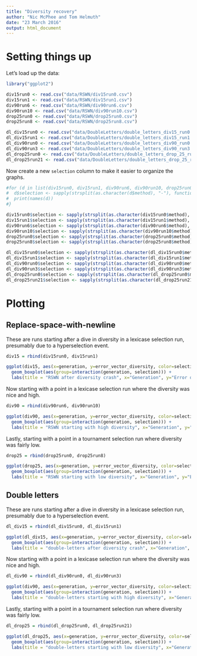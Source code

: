```yaml
---
title: "Diversity recovery"
author: "Nic McPhee and Tom Helmuth"
date: "23 March 2016"
output: html_document
---
```


# Setting things up

Let's load up the data:

```r
library("ggplot2")

div15run0 <- read.csv("data/RSWN/div15run0.csv")
div15run1 <- read.csv("data/RSWN/div15run1.csv")
div90run6 <- read.csv("data/RSWN/div90run6.csv")
div90run10 <- read.csv("data/RSWN/div90run10.csv")
drop25run0 <- read.csv("data/RSWN/drop25run0.csv")
drop25run8 <- read.csv("data/RSWN/drop25run8.csv")

dl_div15run0 <- read.csv("data/DoubleLetters/double_letters_div15_run0.csv")
dl_div15run1 <- read.csv("data/DoubleLetters/double_letters_div15_run1.csv")
dl_div90run0 <- read.csv("data/DoubleLetters/double_letters_div90_run0.csv")
dl_div90run3 <- read.csv("data/DoubleLetters/double_letters_div90_run3.csv")
dl_drop25run0 <- read.csv("data/DoubleLetters/double_letters_drop_25_run0.csv")
dl_drop25run21 <- read.csv("data/DoubleLetters/double_letters_drop_25_run21.csv")
```

Now create a new `selection` column to make it easier to organize the graphs. 

```r
#for (d in list(div15run0, div15run1, div90run6, div90run10, drop25run0, drop25run8)) {
#  d$selection <- sapply(strsplit(as.character(d$method), "-"), function(l) l[[3]])
#  print(names(d))
#}

div15run0$selection <- sapply(strsplit(as.character(div15run0$method), "-"), function(l) l[[3]])
div15run1$selection <- sapply(strsplit(as.character(div15run1$method), "-"), function(l) l[[3]])
div90run6$selection <- sapply(strsplit(as.character(div90run6$method), "-"), function(l) l[[3]])
div90run10$selection <- sapply(strsplit(as.character(div90run10$method), "-"), function(l) l[[3]])
drop25run0$selection <- sapply(strsplit(as.character(drop25run0$method), "-"), function(l) l[[3]])
drop25run8$selection <- sapply(strsplit(as.character(drop25run8$method), "-"), function(l) l[[3]])

dl_div15run0$selection <- sapply(strsplit(as.character(dl_div15run0$method), "-"), function(l) l[[3]])
dl_div15run1$selection <- sapply(strsplit(as.character(dl_div15run1$method), "-"), function(l) l[[3]])
dl_div90run0$selection <- sapply(strsplit(as.character(dl_div90run0$method), "-"), function(l) l[[3]])
dl_div90run3$selection <- sapply(strsplit(as.character(dl_div90run3$method), "-"), function(l) l[[3]])
dl_drop25run0$selection <- sapply(strsplit(as.character(dl_drop25run0$method), "-"), function(l) l[[3]])
dl_drop25run21$selection <- sapply(strsplit(as.character(dl_drop25run21$method), "-"), function(l) l[[3]])
```

# Plotting

## Replace-space-with-newline

These are runs starting after a dive in diversity in a lexicase selection run, presumably due to a hyperselection event.

```r
div15 = rbind(div15run0, div15run1)

ggplot(div15, aes(x=generation, y=error_vector_diversity, color=selection)) + 
  geom_boxplot(aes(group=interaction(generation, selection))) + 
  labs(title = "RSWN after diversity crash", x="Generation", y="Error diversity", color="Selection")
```

Now starting with a point in a lexicase selection run where the diversity was nice and high.

```r
div90 = rbind(div90run6, div90run10)

ggplot(div90, aes(x=generation, y=error_vector_diversity, color=selection)) + 
  geom_boxplot(aes(group=interaction(generation, selection))) + 
  labs(title = "RSWN starting with high diversity", x="Generation", y="Error diversity", color="Selection")
```

Lastly, starting with a point in a tournament selection run where diversity was fairly low.

```r
drop25 = rbind(drop25run0, drop25run8)

ggplot(drop25, aes(x=generation, y=error_vector_diversity, color=selection)) + 
  geom_boxplot(aes(group=interaction(generation, selection))) + 
  labs(title = "RSWN starting with low diversity", x="Generation", y="Error diversity", color="Selection")
```

## Double letters

These are runs starting after a dive in diversity in a lexicase selection run, presumably due to a hyperselection event.

```r
dl_div15 = rbind(dl_div15run0, dl_div15run1)

ggplot(dl_div15, aes(x=generation, y=error_vector_diversity, color=selection)) + 
  geom_boxplot(aes(group=interaction(generation, selection))) + 
  labs(title = "double-letters after diversity crash", x="Generation", y="Error diversity", color="Selection")
```

Now starting with a point in a lexicase selection run where the diversity was nice and high.

```r
dl_div90 = rbind(dl_div90run0, dl_div90run3)

ggplot(div90, aes(x=generation, y=error_vector_diversity, color=selection)) + 
  geom_boxplot(aes(group=interaction(generation, selection))) + 
  labs(title = "double-letters starting with high diversity", x="Generation", y="Error diversity", color="Selection")
```

Lastly, starting with a point in a tournament selection run where diversity was fairly low.

```r
dl_drop25 = rbind(dl_drop25run0, dl_drop25run21)

ggplot(dl_drop25, aes(x=generation, y=error_vector_diversity, color=selection)) + 
  geom_boxplot(aes(group=interaction(generation, selection))) + 
  labs(title = "double-letters starting with low diversity", x="Generation", y="Error diversity", color="Selection")
```
